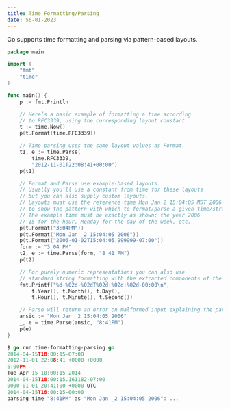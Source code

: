 ```yaml
---
title: Time Formatting/Parsing
date: 56-01-2023
---
```


Go supports time formatting and parsing via pattern-based layouts.

```go
package main

import (
    "fmt"
    "time"
)

func main() {
    p := fmt.Println

    // Here’s a basic example of formatting a time according
    // to RFC3339, using the corresponding layout constant.
    t := time.Now()
    p(t.Format(time.RFC3339))

    // Time parsing uses the same layout values as Format.
    t1, e := time.Parse(
        time.RFC3339,
        "2012-11-01T22:08:41+00:00")
    p(t1)

    // Format and Parse use example-based layouts.
    // Usually you’ll use a constant from time for these layouts
    // but you can also supply custom layouts.
    // Layouts must use the reference time Mon Jan 2 15:04:05 MST 2006
    // to show the pattern with which to format/parse a given time/string.
    // The example time must be exactly as shown: the year 2006
    // 15 for the hour, Monday for the day of the week, etc.
    p(t.Format("3:04PM"))
    p(t.Format("Mon Jan _2 15:04:05 2006"))
    p(t.Format("2006-01-02T15:04:05.999999-07:00"))
    form := "3 04 PM"
    t2, e := time.Parse(form, "8 41 PM")
    p(t2)

    // For purely numeric representations you can also use 
    // standard string formatting with the extracted components of the time value.
    fmt.Printf("%d-%02d-%02dT%02d:%02d:%02d-00:00\n",
        t.Year(), t.Month(), t.Day(),
        t.Hour(), t.Minute(), t.Second())

    // Parse will return an error on malformed input explaining the parsing problem.
    ansic := "Mon Jan _2 15:04:05 2006"
    _, e = time.Parse(ansic, "8:41PM")
    p(e)
}
```

```go
$ go run time-formatting-parsing.go 
2014-04-15T18:00:15-07:00
2012-11-01 22:08:41 +0000 +0000
6:00PM
Tue Apr 15 18:00:15 2014
2014-04-15T18:00:15.161182-07:00
0000-01-01 20:41:00 +0000 UTC
2014-04-15T18:00:15-00:00
parsing time "8:41PM" as "Mon Jan _2 15:04:05 2006": ...
```


